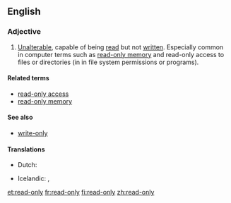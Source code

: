 ==English==
{{wikipedia}}

===Adjective===
{{en-adj|-}}

# [[unalterable|Unalterable]], capable of being [[read]] but not [[written]].  Especially common in computer terms such as [[read-only memory]] and read-only access to files or directories (in in file system permissions or programs).

====Related terms====
* [[read-only access]]
* [[read-only memory]]

====See also====
* [[write-only]]

====Translations====
{{trans-top|capable of being read but not written}}
* Dutch: {{t+|nl|alleen-lezen}}
{{trans-mid}}
* Icelandic: {{qualifier|reading}} {{t|is|les-}}, {{qualifier|write-protected}} {{t|is|ritvarinn|m}}
{{trans-bottom}}

[[et:read-only]]
[[fr:read-only]]
[[fi:read-only]]
[[zh:read-only]]